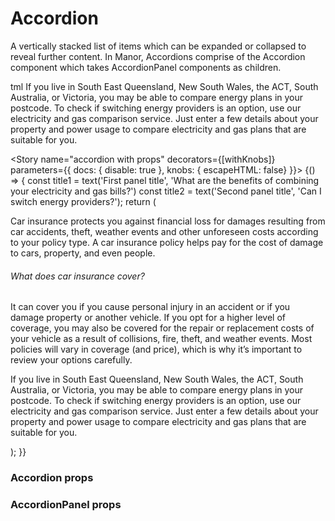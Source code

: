 
<Meta title="Components|Accordion" component={Accordion} />

# Accordion

A vertically stacked list of items which can be expanded or collapsed to reveal further content. In Manor, Accordions
comprise of the Accordion component which takes AccordionPanel components as children.

<Preview>
  <Story name="accordion" decorators={[withKnobs]}>
    <FluidContainer>
      <Row>
        <Column>
          <Accordion>
            <AccordionPanel title="Can I switch energy providers?" iconSize={'1x'}>
              <div>
                <p>tml
                  If you live in South East Queensland, New South Wales, the ACT, South Australia, or Victoria, you may be
                  able to compare energy plans in your postcode. To check if switching energy providers is an option, use our
                  electricity and gas comparison service. Just enter a few details about your property and power usage to
                  compare electricity and gas plans that are suitable for you.
                </p>
              </div>
            </AccordionPanel>
          </Accordion>
        </Column>
      </Row>
    </FluidContainer>
  </Story>
</Preview>

<Story name="accordion with props" decorators={[withKnobs]} parameters={{ docs: { disable: true }, knobs: { escapeHTML: false}  }}>
  {() => {
    const title1 = text('First panel title', 'What are the benefits of combining your electricity and gas bills?')
    const title2 = text('Second panel title', 'Can I switch energy providers?');
    return (
      <FluidContainer>
        <Row>
          <Column>
            <Accordion>
              <AccordionPanel title={title1} iconSize='1x'>
                <div>
                  <p>
                    Car insurance protects you against financial loss for damages resulting from car accidents, theft, weather
                    events and other unforeseen costs according to your policy type. A car insurance policy helps pay for the cost
                    of damage to cars, property, and even people.
                  </p>
                  <h6>What does car insurance cover?</h6>
                  <p>
                    It can cover you if you cause personal injury in an accident or if you damage property or another vehicle. If
                     you opt for a higher level of coverage, you may also be covered for the repair or replacement costs of your
                     vehicle as a result of collisions, fire, theft, and weather events. Most policies will vary in coverage (and
                     price), which is why it’s important to review your options carefully.
                   </p>
                 </div>
              </AccordionPanel>
              <AccordionPanel title={title2} iconSize='1x'>
                 <div>
                    <p>
                      If you live in South East Queensland, New South Wales, the ACT, South Australia, or Victoria, you may be
                      able to compare energy plans in your postcode. To check if switching energy providers is an option, use our
                      electricity and gas comparison service. Just enter a few details about your property and power usage to
                      compare electricity and gas plans that are suitable for you.
                    </p>
                  </div>
              </AccordionPanel>
            </Accordion>
          </Column>
        </Row>
      </FluidContainer>
    );
  }}
</Story>

### Accordion props
<Props of={Accordion} />

### AccordionPanel props
<Props of={AccordionPanel} />
